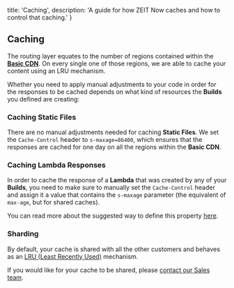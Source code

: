   title: 'Caching',
  description: 'A guide for how ZEIT Now caches and how to control that caching.'
}

## Caching

The routing layer equates to the number of regions contained within the [**Basic CDN**](/docs/v2/deployments/concepts/cdn-and-global-distribution#basic-cdn). On every single one of those regions, we are able to cache your content using an LRU mechanism.

Whether you need to apply manual adjustments to your code in order for the responses to be cached depends on what kind of resources the **Builds** you defined are creating:

### Caching Static Files

There are no manual adjustments needed for caching **Static Files**. We set the `Cache-Control` header to `s-maxage=86400`, which ensures that the responses are cached for one day on all the regions within the **Basic CDN**.

### Caching Lambda Responses

In order to cache the response of a **Lambda** that was created by any of your **Builds**, you need to make sure to manually set the `Cache-Control` header and assign it a value that contains the `s-maxage` parameter (the equivalent of `max-age`, but for shared caches).

You can read more about the suggested way to define this property [here](/docs/v2/deployments/concepts/cdn-and-global-distribution#full-cdn).

### Sharding

By default, your cache is shared with all the other customers and behaves as an [LRU (Least Recently Used)](https://en.wikipedia.org/wiki/Cache_replacement_policies#Least_recently_used_(LRU)) mechanism.

If you would like for your cache to be shared, please [contact our Sales team](mailto:sales@zeit.co).
